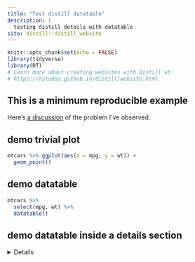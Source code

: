 ```yaml
---
title: "Test distill datatable"
description: |
  testing distill details with datatable
site: distill::distill_website
---
```


```r
knitr::opts_chunk$set(echo = FALSE)
library(tidyverse)
library(DT)
# Learn more about creating websites with Distill at:
# https://rstudio.github.io/distill/website.html

```

## This is a minimum reproducible example

Here's [a discussion](https://community.rstudio.com/t/details-on-a-distill-site-works-on-chrome-but-not-firefox/134206/5) of the problem I've observed.


## demo trivial plot
```r
mtcars %>% ggplot(aes(x = mpg, y = wt)) +
  geom_point()
```
## demo datatable 

```r
mtcars %>% 
  select(mpg, wt) %>% 
  datatable()
```

## demo datatable inside a details section

<details>

- With Safari on a Mac, you can only see the data table if you press **Option-Command-i** -- two times!
- With Firefox on a Mac, you can only see the data table if you press **Option-Command-i** -- two times!
- With Firefox on a PC, you can only see the data table if you press **Control-Shift-i** -- two times!

```r
mtcars %>% 
  select(mpg, wt) %>% 
  datatable()
```

</details>
